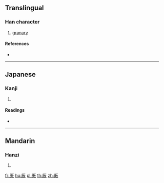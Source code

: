 ==Translingual==

===Han character===
{{Han char|rn=27|rad=厂|as=11|sn=13|four=|canj=MGSK,MQSK|ids=⿸厂敖}}

# [[granary]]

====References====
* {{Han ref|kx=0162.400|dkj=03008|dj=0370.190|hdz=10077.020|uh=53AB|ud=21419}}

----

==Japanese==

===Kanji===
{{ja-kanji|grade=|rs=厂11}}

# {{defn|lang=ja|sort=厂11}}

====Readings====
* {{ja-readings|on=[[ごう]] (gō)|kun=[[くら]] (kura)}}

----

==Mandarin==

===Hanzi===
{{cmn-hanzi|pin=[[áo]] ([[ao2]]), [[yā]] ([[ya1]]), [[yān]] ([[yan1]])|wg=ao<sup>2</sup>, ya<sup>1</sup>, yen<sup>1</sup>}}

# {{defn|lang=cmn|sort=厂11}}

[[fr:厫]]
[[hu:厫]]
[[pl:厫]]
[[th:厫]]
[[zh:厫]]